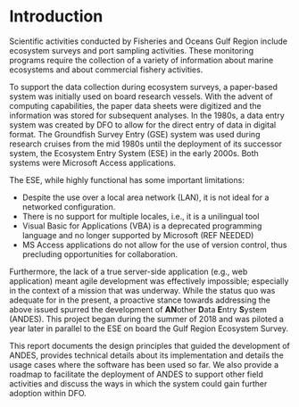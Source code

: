 # Introduction {#sec:introduction}
Scientific activities conducted by Fisheries and Oceans Gulf Region include ecosystem surveys and port sampling activities. These monitoring programs require the collection of a variety of information about marine ecosystems and about commercial fishery activities.

To support the data collection during ecosystem surveys, a paper-based system was initially used on board research vessels. With the advent of computing capabilities, the paper data sheets were digitized and the information was stored for subsequent analyses. In the 1980s, a data entry system was created by DFO to allow for the direct entry of data in digital format. The Groundfish Survey Entry (GSE) system was used during research cruises from the mid 1980s until the deployment of its successor system, the Ecosystem Entry System (ESE) in the early 2000s. Both systems were Microsoft Access applications.

The ESE, while highly functional has some important limitations:

- Despite the use over a local area network (LAN), it is not ideal for a networked configuration.
- There is no support for multiple locales, i.e., it is a unilingual tool
- Visual Basic for Applications (VBA) is a deprecated programming language and no longer supported by Microsoft (REF NEEDED)
- MS Access applications do not allow for the use of version control, thus precluding opportunities for collaboration.

Furthermore, the lack of a true server-side application (e.g., web application) meant agile development was effectively impossible; especially in the context of a mission that was underway. While the status quo was adequate for in the present, a proactive stance towards addressing the above issued spurred the development of **AN**other **D**ata **E**ntry **S**ystem (ANDES). This project began during the summer of 2018 and was piloted a year later in parallel to the ESE on board the Gulf Region Ecosystem Survey.

This report documents the design principles that guided the development of ANDES, provides technical details about its implementation and details the usage cases where the software has been used so far. We also provide a roadmap to facilitate the deployment of ANDES to support other field activities and discuss the ways in which the system could gain further adoption within DFO.
